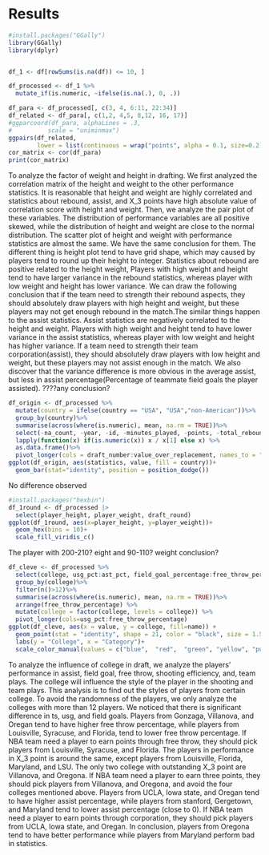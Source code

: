 # Results
```r
#install.packages("GGally")
library(GGally)
library(dplyr)


df_1 <- df[rowSums(is.na(df)) <= 10, ]

df_processed <- df_1 %>%
  mutate_if(is.numeric, ~ifelse(is.na(.), 0, .))

```

```r
df_para <- df_processed[, c(3, 4, 6:11, 22:34)]
df_related <- df_para[, c(1,2, 4,5, 8,12, 16, 17)]
#ggparcoord(df_para, alphaLines = .3,
#          scale = "uniminmax")
ggpairs(df_related,
        lower = list(continuous = wrap("points", alpha = 0.1, size=0.2)))
cor_matrix <- cor(df_para)
print(cor_matrix)
```
To analyze the factor of weight and height in drafting. We first analyzed the correlation matrix of the height and weight to the other performance statistics. It is reasonable that height and weight are highly correlated and statistics about rebound, assist, and X_3 points have high absolute value of correlation score with height and weight. Then, we analyze the pair plot of these variables. The distribution of performance variables are all positive skewed, while the distribution of height and weight are close to the normal distribution. The scatter plot of height and weight with performance statistics are almost the same. We have the same conclusion for them. The different thing is height plot tend to have grid shape, which may caused by players tend to round up their height to integer. Statistics about rebound are positive related to the height weight, Players with high weight and height tend to have larger variance in the rebound statistics, whereas player with low weight and height has lower variance. We can draw the following conclusion that if the team need to strength their rebound aspects, they should absolutely draw players with high height and weight, but these players may not get enough rebound in the match.The similar things happen to the assist statistics. Assist statistics are negatively correlated to the height and weight. Players with high weight and height tend to have lower variance in the assist statistics, whereas player with low weight and height has higher variance. If a team need to strength their team corporation(assist), they should absolutely draw players with low height and weight, but these players may not assist enough in the match. We also discover that the variance difference is more obvious in the average assist, but less in assist percentage(Percentage of teammate field goals the player assisted). ????any conclusion?

```r
df_origin <- df_processed %>%
  mutate(country = ifelse(country == "USA", "USA","non-American"))%>%
  group_by(country)%>%
  summarise(across(where(is.numeric), mean, na.rm = TRUE))%>%
  select(-na_count, -year, -id, -minutes_played, -points, -total_rebounds, -box_plus_minus, - win_shares_per_48_minutes, -win_shares,-off_rebound, -def_rebound,-usg_pct, -total_pointdiff)%>%
  lapply(function(x) if(is.numeric(x)) x / x[1] else x) %>%
  as.data.frame()%>%
  pivot_longer(cols = draft_number:value_over_replacement, names_to = "statistics" )
ggplot(df_origin, aes(statistics, value, fill = country))+
  geom_bar(stat="identity", position = position_dodge())
```
No difference observed

```r
#install.packages("hexbin")
df_1round <- df_processed |>
  select(player_height, player_weight, draft_round)
ggplot(df_1round, aes(x=player_height, y=player_weight))+
  geom_hex(bins = 10)+
  scale_fill_viridis_c()
```
The player with 200-210? eight and 90-110? weight conclusion?
```r
df_cleve <- df_processed %>%
  select(college, usg_pct:ast_pct, field_goal_percentage:free_throw_percentage)%>%
  group_by(college)%>%
  filter(n()>12)%>%
  summarise(across(where(is.numeric), mean, na.rm = TRUE))%>%
  arrange(free_throw_percentage) %>%  
  mutate(college = factor(college, levels = college)) %>%
  pivot_longer(cols=usg_pct:free_throw_percentage)
ggplot(df_cleve, aes(x = value, y = college, fill=name)) + 
  geom_point(stat = "identity", shape = 21, color = "black", size = 1.5) +
  labs(y = "College", x = "Category")+
  scale_color_manual(values = c("blue",  "red",  "green", "yellow", "purple", "#008080"))
```
To analyze the influence of college in draft, we analyze the players' performance in assist, field goal, free throw, shooting efficiency, and, team plays. The college will influence the style of the player in the shooting and team plays. This analysis is to find out the styles of players from certain college. To avoid the randomness of the players, we only analyze the colleges with more than 12 players. We noticed that there is significant difference in ts, usg, and field goals. Players from Gonzaga, Villanova, and Oregan tend to have higher free throw percentage, while players from Louisville, Syracuse, and Florida, tend to lower free throw percentage. If NBA team need a player to earn points through free throw, they should pick players from Louisville, Syracuse, and Florida. The players in performance in X_3 point is around the same, except players from Louisville, Florida, Maryland, and LSU. The only two college with outstanding X_3 point are Villanova, and Oregona. If NBA team need a player to earn three points, they should pick players from Villanova, and Oregona, and avoid the four colleges mentioned above. Players from UCLA, Iowa state, and Oregan tend to have higher assist percentage, while players from stanford, Gergetown, and Maryland tend to lower assist percentage (close to 0). If NBA team need a player to earn points through corporation, they should pick players from UCLA, Iowa state, and Oregan. In conclusion, players from Oregona tend to have better performance while players from Maryland perform bad in statistics.
